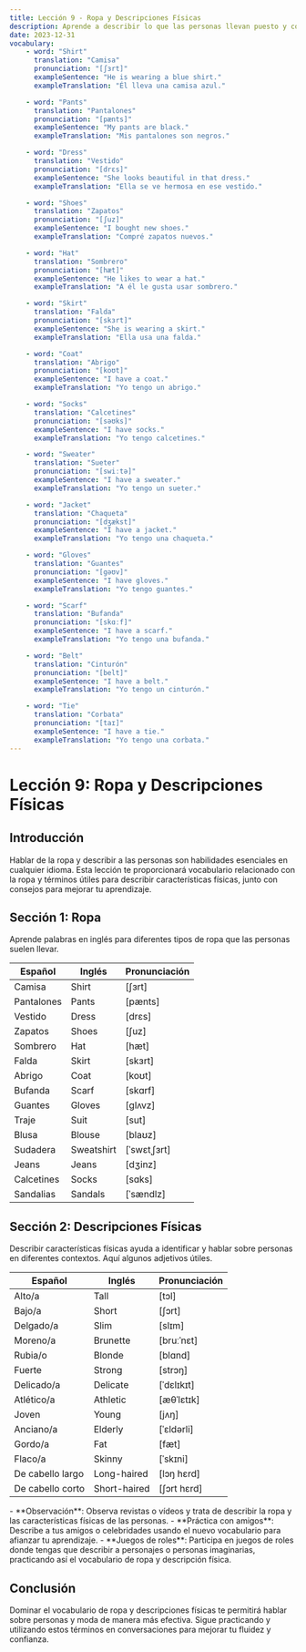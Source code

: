 ```yaml
---
title: Lección 9 - Ropa y Descripciones Físicas
description: Aprende a describir lo que las personas llevan puesto y cómo son físicamente, expandiendo tu vocabulario en inglés.
date: 2023-12-31
vocabulary:
    - word: "Shirt"
      translation: "Camisa"
      pronunciation: "[ʃɜrt]"
      exampleSentence: "He is wearing a blue shirt."
      exampleTranslation: "Él lleva una camisa azul."

    - word: "Pants"
      translation: "Pantalones"
      pronunciation: "[pænts]"
      exampleSentence: "My pants are black."
      exampleTranslation: "Mis pantalones son negros."

    - word: "Dress"
      translation: "Vestido"
      pronunciation: "[drɛs]"
      exampleSentence: "She looks beautiful in that dress."
      exampleTranslation: "Ella se ve hermosa en ese vestido."

    - word: "Shoes"
      translation: "Zapatos"
      pronunciation: "[ʃuz]"
      exampleSentence: "I bought new shoes."
      exampleTranslation: "Compré zapatos nuevos."

    - word: "Hat"
      translation: "Sombrero"
      pronunciation: "[hæt]"
      exampleSentence: "He likes to wear a hat."
      exampleTranslation: "A él le gusta usar sombrero."

    - word: "Skirt"
      translation: "Falda"
      pronunciation: "[skɜrt]"
      exampleSentence: "She is wearing a skirt."
      exampleTranslation: "Ella usa una falda."

    - word: "Coat"
      translation: "Abrigo"
      pronunciation: "[koʊt]"
      exampleSentence: "I have a coat."
      exampleTranslation: "Yo tengo un abrigo."

    - word: "Socks"
      translation: "Calcetines"
      pronunciation: "[səʊks]"
      exampleSentence: "I have socks."
      exampleTranslation: "Yo tengo calcetines."

    - word: "Sweater"
      translation: "Sueter"
      pronunciation: "[swiːtə]"
      exampleSentence: "I have a sweater."
      exampleTranslation: "Yo tengo un sueter."

    - word: "Jacket"
      translation: "Chaqueta"
      pronunciation: "[dʒækst]"
      exampleSentence: "I have a jacket."
      exampleTranslation: "Yo tengo una chaqueta."

    - word: "Gloves"
      translation: "Guantes"
      pronunciation: "[gəʊv]"
      exampleSentence: "I have gloves."
      exampleTranslation: "Yo tengo guantes."

    - word: "Scarf"
      translation: "Bufanda"
      pronunciation: "[skɑːf]"
      exampleSentence: "I have a scarf."
      exampleTranslation: "Yo tengo una bufanda."

    - word: "Belt"
      translation: "Cinturón"
      pronunciation: "[belt]"
      exampleSentence: "I have a belt."
      exampleTranslation: "Yo tengo un cinturón."

    - word: "Tie"
      translation: "Corbata"
      pronunciation: "[taɪ]"
      exampleSentence: "I have a tie."
      exampleTranslation: "Yo tengo una corbata."
---
```


# Lección 9: Ropa y Descripciones Físicas

## Introducción

Hablar de la ropa y describir a las personas son habilidades esenciales en cualquier idioma. Esta lección te proporcionará vocabulario relacionado con la ropa y términos útiles para describir características físicas, junto con consejos para mejorar tu aprendizaje.

## Sección 1: Ropa

Aprende palabras en inglés para diferentes tipos de ropa que las personas suelen llevar.

| Español    | Inglés     | Pronunciación |
| ---------- | ---------- | ------------- |
| Camisa     | Shirt      | [ʃɜrt]        |
| Pantalones | Pants      | [pænts]       |
| Vestido    | Dress      | [drɛs]        |
| Zapatos    | Shoes      | [ʃuz]         |
| Sombrero   | Hat        | [hæt]         |
| Falda      | Skirt      | [skɜrt]       |
| Abrigo     | Coat       | [koʊt]        |
| Bufanda    | Scarf      | [skɑrf]       |
| Guantes    | Gloves     | [ɡlʌvz]       |
| Traje      | Suit       | [sut]         |
| Blusa      | Blouse     | [blaʊz]       |
| Sudadera   | Sweatshirt | [ˈswɛtˌʃɜrt]  |
| Jeans      | Jeans      | [dʒinz]       |
| Calcetines | Socks      | [sɑks]        |
| Sandalias  | Sandals    | [ˈsændlz]     |

<TextToSpeechPlayer mp3File={../assets/courses/english/_shared/lessons/lesson9/audio/clothing.mp3} />

## Sección 2: Descripciones Físicas

Describir características físicas ayuda a identificar y hablar sobre personas en diferentes contextos. Aquí algunos adjetivos útiles.

| Español          | Inglés       | Pronunciación |
| ---------------- | ------------ | ------------- |
| Alto/a           | Tall         | [tɔl]         |
| Bajo/a           | Short        | [ʃɔrt]        |
| Delgado/a        | Slim         | [slɪm]        |
| Moreno/a         | Brunette     | [bruːˈnɛt]    |
| Rubia/o          | Blonde       | [blɑnd]       |
| Fuerte           | Strong       | [strɔŋ]       |
| Delicado/a       | Delicate     | [ˈdɛlɪkɪt]    |
| Atlético/a       | Athletic     | [æθˈlɛtɪk]    |
| Joven            | Young        | [jʌŋ]         |
| Anciano/a        | Elderly      | [ˈɛldərli]    |
| Gordo/a          | Fat          | [fæt]         |
| Flaco/a          | Skinny       | [ˈskɪni]      |
| De cabello largo | Long-haired  | [lɔŋ hɛrd]    |
| De cabello corto | Short-haired | [ʃɔrt hɛrd]   |

<TextToSpeechPlayer mp3File={../assets/courses/english/_shared/lessons/lesson9/audio/physical-descriptions.mp3} />

<!-- prettier-ignore -->
<TipBox>
-   **Observación**: Observa revistas o vídeos y trata de describir la ropa y las características físicas de las personas.
-   **Práctica con amigos**: Describe a tus amigos o celebridades usando el nuevo vocabulario para afianzar tu
    aprendizaje.
-   **Juegos de roles**: Participa en juegos de roles donde tengas que describir a personajes o personas imaginarias, practicando así el vocabulario de ropa y descripción física.
</TipBox>

## Conclusión

Dominar el vocabulario de ropa y descripciones físicas te permitirá hablar sobre personas y moda de manera más efectiva. Sigue practicando y utilizando estos términos en conversaciones para mejorar tu fluidez y confianza.
